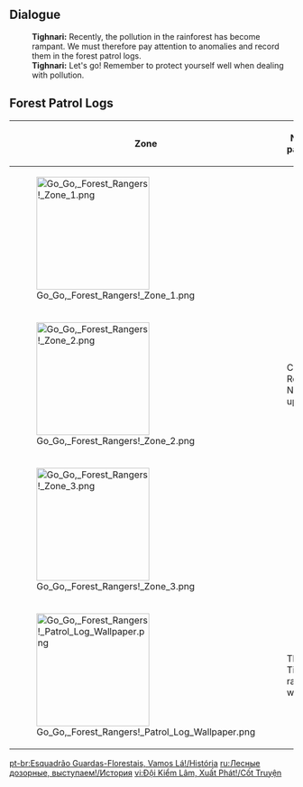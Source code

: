 {{Event Tabs}}

==Dialogue==
{{Dialogue Start}}
:'''Tighnari:''' Recently, the pollution in the rainforest has become rampant. We must therefore pay attention to anomalies and record them in the forest patrol logs.
:'''Tighnari:''' Let's go! Remember to protect yourself well when dealing with pollution.
{{Dialogue End}}

==Forest Patrol Logs==
{|class="article-table"
!Zone
!Not yet patrolled
!Patrolled
|-
|[[File:Go Go, Forest Rangers! Zone 1.png|200px]]
|rowspan=3|Current Record: Not updated
|rowspan=3|Situation Update: This inspection has been completed and details of the pollution that occurred are as follows...<br>This has been properly addressed by the forest rangers and is hereby recorded for subsequent study and comparison.
|-
|[[File:Go Go, Forest Rangers! Zone 2.png|200px]]
|-
|[[File:Go Go, Forest Rangers! Zone 3.png|200px]]
|-
|[[File:Go Go, Forest Rangers! Patrol Log Wallpaper.png|200px]]
|colspan=2|There is a picture of Tighnari training the rangers in the manual, who left it behind?
|}

[[pt-br:Esquadrão Guardas-Florestais, Vamos Lá!/História]]
[[ru:Лесные дозорные, выступаем!/История]]
[[vi:Đội Kiểm Lâm, Xuất Phát!/Cốt Truyện]]